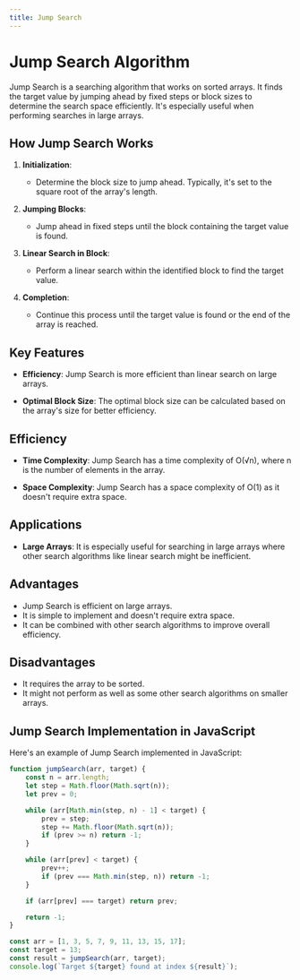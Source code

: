 ```yaml
---
title: Jump Search 
---
```


# Jump Search Algorithm

Jump Search is a searching algorithm that works on sorted arrays. It finds the target value by jumping ahead by fixed steps or block sizes to determine the search space efficiently. It's especially useful when performing searches in large arrays.

## How Jump Search Works

1. **Initialization**:
   - Determine the block size to jump ahead. Typically, it's set to the square root of the array's length.

2. **Jumping Blocks**:
   - Jump ahead in fixed steps until the block containing the target value is found.

3. **Linear Search in Block**:
   - Perform a linear search within the identified block to find the target value.

4. **Completion**:
   - Continue this process until the target value is found or the end of the array is reached.

## Key Features

- **Efficiency**: Jump Search is more efficient than linear search on large arrays.

- **Optimal Block Size**: The optimal block size can be calculated based on the array's size for better efficiency.

## Efficiency

- **Time Complexity**: Jump Search has a time complexity of O(√n), where n is the number of elements in the array.

- **Space Complexity**: Jump Search has a space complexity of O(1) as it doesn't require extra space.

## Applications

- **Large Arrays**: It is especially useful for searching in large arrays where other search algorithms like linear search might be inefficient.

## Advantages

- Jump Search is efficient on large arrays.
- It is simple to implement and doesn't require extra space.
- It can be combined with other search algorithms to improve overall efficiency.

## Disadvantages

- It requires the array to be sorted.
- It might not perform as well as some other search algorithms on smaller arrays.

## Jump Search Implementation in JavaScript

Here's an example of Jump Search implemented in JavaScript:

```javascript filename="Sorting-Algo/jmps.js"
function jumpSearch(arr, target) {
    const n = arr.length;
    let step = Math.floor(Math.sqrt(n));
    let prev = 0;

    while (arr[Math.min(step, n) - 1] < target) {
        prev = step;
        step += Math.floor(Math.sqrt(n));
        if (prev >= n) return -1;
    }

    while (arr[prev] < target) {
        prev++;
        if (prev === Math.min(step, n)) return -1;
    }

    if (arr[prev] === target) return prev;

    return -1;
}

const arr = [1, 3, 5, 7, 9, 11, 13, 15, 17];
const target = 13;
const result = jumpSearch(arr, target);
console.log(`Target ${target} found at index ${result}`);
```